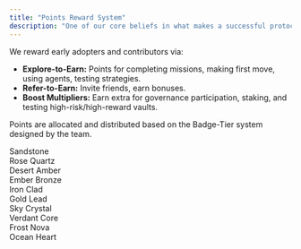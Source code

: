 ```yaml
---
title: "Points Reward System"
description: "One of our core beliefs in what makes a successful protocol is the community that stands behind it and thus we'll be airdropping 3% of $EIDO supply to our early users and adopters."
---
```


We reward early adopters and contributors via:

- **Explore-to-Earn:** Points for completing missions, making first move, using agents, testing strategies.
- **Refer-to-Earn:** Invite friends, earn bonuses.
- **Boost Multipliers:** Earn extra for governance participation, staking, and testing high-risk/high-reward vaults.

Points are allocated and distributed based on the Badge-Tier system designed by the team.

Sandstone\
Rose Quartz\
Desert Amber\
Ember Bronze\
Iron Clad\
Gold Lead\
Sky Crystal\
Verdant Core\
Frost Nova\
Ocean Heart